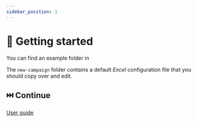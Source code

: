 ```yaml
---
sidebar_position: 1
---
```



# 🏃 Getting started

You can find an example folder in <ExampleDirectory version={VERSION} />

The `new-campaign` folder contains a default <SimpleIcon icon="microsoftexcel"
color="#217346" /> _Excel_ configuration file that you should copy over and
edit.

## ⏭️ Continue

[User guide](./user-guide)
